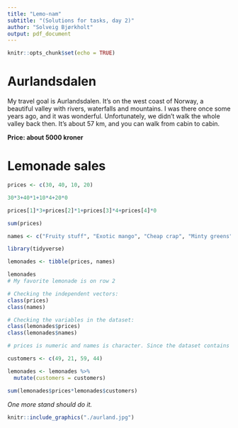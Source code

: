 ```yaml
---
title: "Lemo-nam"
subtitle: "(Solutions for tasks, day 2)"
author: "Solveig Bjørkholt"
output: pdf_document
---
```


```r
knitr::opts_chunk$set(echo = TRUE)
```

# Aurlandsdalen

My travel goal is Aurlandsdalen. It's on the west coast of Norway, a beautiful valley with rivers, waterfalls and mountains. I was there once some years ago, and it was wonderful. Unfortunately, we didn't walk the whole valley back then. It's about 57 km, and you can walk from cabin to cabin. 

**Price: about 5000 kroner**

# Lemonade sales

```r
prices <- c(30, 40, 10, 20)
```

```r
30*3+40*1+10*4+20*0

prices[1]*3+prices[2]*1+prices[3]*4+prices[4]*0
```

```r
sum(prices)
```

```r
names <- c("Fruity stuff", "Exotic mango", "Cheap crap", "Minty greens")
```

```r
library(tidyverse)
```

```r
lemonades <- tibble(prices, names)
```

```r
lemonades
# My favorite lemonade is on row 2
```

```r
# Checking the independent vectors:
class(prices)
class(names)

# Checking the variables in the dataset:
class(lemonades$prices)
class(lemonades$names)

# prices is numeric and names is character. Since the dataset contains two variables of different types, we could not have made it into a matrix. Matrices require all variables to be of the same type.

```

```r
customers <- c(49, 21, 59, 44)
```


```r
lemonades <- lemonades %>%
  mutate(customers = customers)
```


```r
sum(lemonades$prices*lemonades$customers)
```

*One more stand should do it.*


```r
knitr::include_graphics("./aurland.jpg")
```

